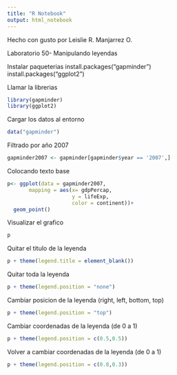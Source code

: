 ```yaml
---
title: "R Notebook"
output: html_notebook
---
```


Hecho con gusto por Leislie R. Manjarrez O.

Laboratorio 50- Manipulando leyendas

Instalar paqueterias
install.packages("gapminder")
install.packages("ggplot2")

Llamar la librerias
```r
library(gapminder)
library(ggplot2)
```

Cargar los datos al entorno
```r
data("gapminder")
```

Filtrado por año 2007
```r
gapminder2007 <- gapminder[gapminder$year == '2007',]
```

Colocando texto base
```r
p<- ggplot(data = gapminder2007,
       mapping = aes(x= gdpPercap,
                     y = lifeExp,
                     color = continent))+
  geom_point()
```

Visualizar el grafico
```r
p
```

Quitar el titulo de la leyenda
```r
p + theme(legend.title = element_blank())
```

Quitar toda la leyenda
```r
p + theme(legend.position = "none")
```

Cambiar posicion de la leyenda (right, left, bottom, top)
```r
p + theme(legend.position = "top")
```

Cambiar coordenadas de la leyenda (de 0 a 1)
```r
p + theme(legend.position = c(0.5,0.5))
```

Volver a cambiar coordenadas de la leyenda (de 0 a 1)
```r
p + theme(legend.position = c(0.8,0.3))
```
